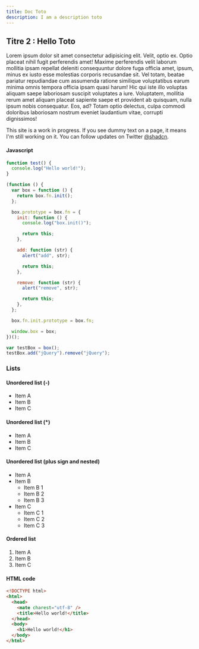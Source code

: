 ```yaml
---
title: Doc Toto
description: I am a description toto
---
```


## Titre 2 : Hello Toto

Lorem ipsum dolor sit amet consectetur adipisicing elit. Velit, optio ex. Optio placeat nihil fugit perferendis amet! Maxime perferendis velit laborum mollitia ipsam repellat deleniti consequuntur dolore fuga officia amet, ipsum, minus ex iusto esse molestias corporis recusandae sit. Vel totam, beatae pariatur repudiandae cum assumenda ratione similique voluptatibus earum minima omnis tempora officia ipsam quasi harum! Hic qui iste illo voluptas aliquam saepe laboriosam suscipit voluptates a iure. Voluptatem, mollitia rerum amet aliquam placeat sapiente saepe et provident ab quisquam, nulla ipsum nobis consequatur. Eos, ad? Totam optio delectus, culpa commodi doloribus laboriosam nostrum eveniet laudantium vitae, corrupti dignissimos!

<Callout>

This site is a work in progress. If you see dummy text on a page, it means I'm still working on it. You can follow updates on Twitter [@shadcn](https://twitter.com/shadcn).

</Callout>

#### Javascript

```javascript
function test() {
  console.log("Hello world!");
}

(function () {
  var box = function () {
    return box.fn.init();
  };

  box.prototype = box.fn = {
    init: function () {
      console.log("box.init()");

      return this;
    },

    add: function (str) {
      alert("add", str);

      return this;
    },

    remove: function (str) {
      alert("remove", str);

      return this;
    },
  };

  box.fn.init.prototype = box.fn;

  window.box = box;
})();

var testBox = box();
testBox.add("jQuery").remove("jQuery");
```

### Lists

#### Unordered list (-)

- Item A
- Item B
- Item C

#### Unordered list (\*)

- Item A
- Item B
- Item C

#### Unordered list (plus sign and nested)

- Item A
- Item B
  - Item B 1
  - Item B 2
  - Item B 3
- Item C
  - Item C 1
  - Item C 2
  - Item C 3

#### Ordered list

1. Item A
2. Item B
3. Item C

#### HTML code

```html
<!DOCTYPE html>
<html>
  <head>
    <mate charest="utf-8" />
    <title>Hello world!</title>
  </head>
  <body>
    <h1>Hello world!</h1>
  </body>
</html>
```
